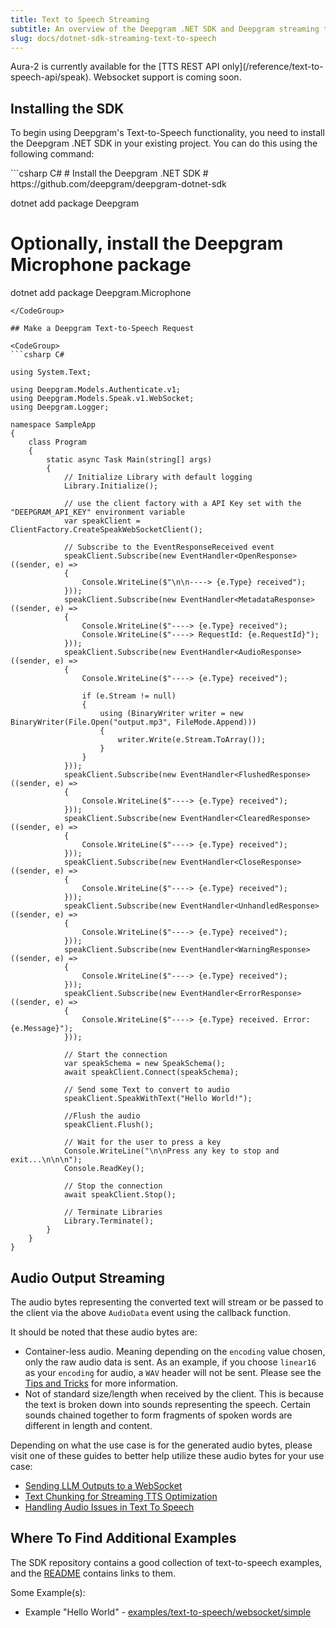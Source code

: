 ```yaml
---
title: Text to Speech Streaming
subtitle: An overview of the Deepgram .NET SDK and Deepgram streaming text-to-speech.
slug: docs/dotnet-sdk-streaming-text-to-speech
---
```


<Warning>
Aura-2 is currently available for the [TTS REST API only](/reference/text-to-speech-api/speak). Websocket support is coming soon.
</Warning>

## Installing the SDK

To begin using Deepgram's Text-to-Speech functionality, you need to install the Deepgram .NET SDK in your existing project. You can do this using the following command:

<CodeGroup>
  ```csharp C#
  # Install the Deepgram .NET SDK
  # https://github.com/deepgram/deepgram-dotnet-sdk

  dotnet add package Deepgram

  # Optionally, install the Deepgram Microphone package
  dotnet add package Deepgram.Microphone
  ```
</CodeGroup>

## Make a Deepgram Text-to-Speech Request

<CodeGroup>
  ```csharp C#

  using System.Text;

  using Deepgram.Models.Authenticate.v1;
  using Deepgram.Models.Speak.v1.WebSocket;
  using Deepgram.Logger;

  namespace SampleApp
  {
      class Program
      {
          static async Task Main(string[] args)
          {
              // Initialize Library with default logging
              Library.Initialize();

              // use the client factory with a API Key set with the "DEEPGRAM_API_KEY" environment variable
              var speakClient = ClientFactory.CreateSpeakWebSocketClient();

              // Subscribe to the EventResponseReceived event
              speakClient.Subscribe(new EventHandler<OpenResponse>((sender, e) =>
              {
                  Console.WriteLine($"\n\n----> {e.Type} received");
              }));
              speakClient.Subscribe(new EventHandler<MetadataResponse>((sender, e) =>
              {
                  Console.WriteLine($"----> {e.Type} received");
                  Console.WriteLine($"----> RequestId: {e.RequestId}");
              }));
              speakClient.Subscribe(new EventHandler<AudioResponse>((sender, e) =>
              {
                  Console.WriteLine($"----> {e.Type} received");

                  if (e.Stream != null)
                  {
                      using (BinaryWriter writer = new BinaryWriter(File.Open("output.mp3", FileMode.Append)))
                      {
                          writer.Write(e.Stream.ToArray());
                      }
                  }
              }));
              speakClient.Subscribe(new EventHandler<FlushedResponse>((sender, e) =>
              {
                  Console.WriteLine($"----> {e.Type} received");
              }));
              speakClient.Subscribe(new EventHandler<ClearedResponse>((sender, e) =>
              {
                  Console.WriteLine($"----> {e.Type} received");
              }));
              speakClient.Subscribe(new EventHandler<CloseResponse>((sender, e) =>
              {
                  Console.WriteLine($"----> {e.Type} received");
              }));
              speakClient.Subscribe(new EventHandler<UnhandledResponse>((sender, e) =>
              {
                  Console.WriteLine($"----> {e.Type} received");
              }));
              speakClient.Subscribe(new EventHandler<WarningResponse>((sender, e) =>
              {
                  Console.WriteLine($"----> {e.Type} received");
              }));
              speakClient.Subscribe(new EventHandler<ErrorResponse>((sender, e) =>
              {
                  Console.WriteLine($"----> {e.Type} received. Error: {e.Message}");
              }));

              // Start the connection
              var speakSchema = new SpeakSchema();
              await speakClient.Connect(speakSchema);

              // Send some Text to convert to audio
              speakClient.SpeakWithText("Hello World!");

              //Flush the audio
              speakClient.Flush();

              // Wait for the user to press a key
              Console.WriteLine("\n\nPress any key to stop and exit...\n\n\n");
              Console.ReadKey();

              // Stop the connection
              await speakClient.Stop();

              // Terminate Libraries
              Library.Terminate();
          }
      }
  }
  ```
</CodeGroup>

## Audio Output Streaming

The audio bytes representing the converted text will stream or be passed to the client via the above `AudioData` event using the callback function.

It should be noted that these audio bytes are:

* Container-less audio. Meaning depending on the `encoding` value chosen, only the raw audio data is sent. As an example, if you choose `linear16` as your `encoding` for audio, a `WAV` header will not be sent. Please see the [Tips and Tricks](/docs/handling-audio-issues-in-text-to-speech) for more information.
* Not of standard size/length when received by the client. This is because the text is broken down into sounds representing the speech. Certain sounds chained together to form fragments of spoken words are different in length and content.

Depending on what the use case is for the generated audio bytes, please visit one of these guides to better help utilize these audio bytes for your use case:

* [Sending LLM Outputs to a WebSocket](/docs/send-llm-outputs-to-the-tts-web-socket)
* [Text Chunking for Streaming TTS Optimization](/docs/text-chunking-for-tts-streaming-optimization)
* [Handling Audio Issues in Text To Speech](/docs/handling-audio-issues-in-text-to-speech)

## Where To Find Additional Examples

The SDK repository contains a good collection of text-to-speech examples, and the [README](https://github.com/deepgram/deepgram-dotnet-sdk/blob/main/README.md) contains links to them.

Some Example(s):

* Example "Hello World" - [examples/text-to-speech/websocket/simple](https://github.com/deepgram/deepgram-dotnet-sdk/tree/main/examples/text-to-speech/websocket/simple)
